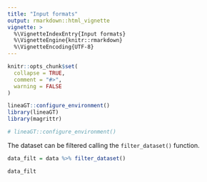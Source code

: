 ---
title: "Input formats"
output: rmarkdown::html_vignette
vignette: >
  %\VignetteIndexEntry{Input formats}
  %\VignetteEngine{knitr::rmarkdown}
  %\VignetteEncoding{UTF-8}
---

```{r, include = FALSE}
knitr::opts_chunk$set(
  collapse = TRUE,
  comment = "#>",
  warning = FALSE
)
```

```{r setup}
lineaGT::configure_environment()
library(lineaGT)
library(magrittr)
```

```{r message=FALSE, warning=FALSE}
# lineaGT::configure_environment()
```

The dataset can be filtered calling the `filter_dataset()` function.

```{r dataset_filtering}
data_filt = data %>% filter_dataset()

data_filt
```

